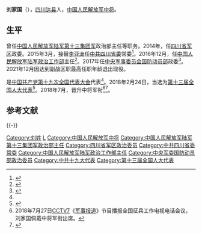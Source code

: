 {{About|中华人民共和国的將領|中華民國[[第二屆連江縣議員列表|連江縣第二屆的議員]]|劉家國 (1952年)}}

{{中国人民解放军将领
| name = 刘家国
| image name = 
| width = 
| job = 
| period =
| birthname = 
| other_names = 
| foreign_names =
| english_names =
| Sex = 男
| date of birth =
| place of birth =
| date of death =  
| place of death = 
| nationality = {{PRC}}
| residence = 
| languages = 
| height = 
| weight = 
| party = {{CPC}}
| rank = [[File:PLAGF-0719-LTG.png|25px]][[中国人民解放军中将|中国人民解放军中将]]
| spouse = 
| relatives = 
| educate = 
| past = 
| work =
| award = 
| rankrecord= 
}}'''刘家国'''（{{bd|1958年|11月||}}），[[四川省|四川]][[达川区|达县]]人，[[中国人民解放军中将|中国人民解放军中将]]。

==生平==
曾任[[中国人民解放军陆军第七十七集团军|中国人民解放军陆军第十三集团军]]政治部主任等职务。2014年，任[[中国人民解放军四川省军区|四川省军区]]政委。2015年3月，接替[[李亚洲|李亚洲]]任[[中国共产党四川省委员会|中共四川省委]]常委<ref>{{cite news|title=四川省军区政委刘家国任四川省委常委，李亚洲不再担任|url=http://www.thepaper.cn/newsDetail_forward_1314400|accessdate=2017-02-05|work=澎湃新闻|archive-date=2020-06-04|archive-url=https://web.archive.org/web/20200604223027/http://www.thepaper.cn/newsDetail_forward_1314400|dead-url=no}}</ref>。2016年12月，任[[中国人民解放军陆军政治工作部|中国人民解放军陆军政治工作部]]主任<ref>{{cite news|title=四川省军区政委刘家国少将升任陆军政治工作部主任|url=http://www.thepaper.cn/newsDetail_forward_1604547|date=2017-01-19|work=澎湃新闻|accessdate=2017-02-06|archive-date=2020-06-04|archive-url=https://web.archive.org/web/20200604223030/http://www.thepaper.cn/newsDetail_forward_1604547|dead-url=no}}</ref>。2017年任[[中央军事委员会国防动员部|中央军事委员会国防动员部]]政委<ref name="jinsheng">{{Cite web|title=军委纪委原副书记宋丹中将转岗军委政法委|url=http://china.caixin.com/2017-10-22/101159594.html|date=2017-10-22|publisher=财新网|accessdate=2017-10-24|archive-date=2017-10-24|archive-url=https://web.archive.org/web/20171024112302/http://china.caixin.com/2017-10-22/101159594.html|dead-url=no}}</ref>。2021年12月因达到副战区职最高任职年龄退出现役。

是[[中国共产党第十九次全国代表大会|中国共产党第十九次全国代表大会]]代表<ref name="jinsheng" />。2018年2月24日，当选为[[第十三届全国人大代表|第十三届全国人大代表]]<ref>{{Cite web|title=（受权发布）中华人民共和国第十三届全国人民代表大会代表名单-中新网|url=http://www.chinanews.com/gn/2018/02-25/8453959.shtml|accessdate=2021-02-13|work=中新网|archive-date=2018-02-27|archive-url=https://web.archive.org/web/20180227031724/http://www.chinanews.com/gn/2018/02-25/8453959.shtml}}</ref>。2018年7月，晋升中将军衔<ref>2018年7月27日[[中国中央电视台国防军事频道|CCTV7]]《[[军事报道|军事报道]]》节目播报全国征兵工作电视电话会议，刘家国佩戴中将军衔出席。</ref><ref>{{cite web|title=中央军委机关3位新晋中将亮相 他成为最年轻中将|url=http://news.163.com/18/0820/13/DPLIG0390001875N.html?baike|accessdate=2018-08-20|date=2018-08-20|publisher=网易|archiveurl=https://web.archive.org/web/20180820172732/http://news.163.com/18/0820/13/DPLIG0390001875N.html?baike|archivedate=2018-08-20|dead-url=yes}}</ref>。

==参考文献==
{{reflist}}

{{-}}
{{start box}}
{{s-mil|pla}}
{{s-before|[[朱生岭|朱生岭]]}}
{{s-title|[[中央军事委员会国防动员部|中央军事委员会国防动员部]]政治委员|2017年8月—2021年12月}}
{{s-after| 王东海}}
{{s-before|[[张书国|张书国]]}}
{{s-title|[[中国人民解放军陆军政治工作部|中国人民解放军陆军政治工作部]]主任|2016年12月—2017年8月}}
{{s-after|[[秦树桐|秦树桐]]}}
{{s-before|[[叶万勇|叶万勇]]}}
{{s-title|[[中国人民解放军四川省军区|中国人民解放军四川省军区]]政治委员|2013年12月—2016年12月}}
{{s-after|[[冷志义|冷志义]]}}
{{end box}}


{{DEFAULTSORT:Liu刘}}
[[Category:刘姓|Category:刘姓]]
[[Category:达县人|L]]
[[Category:中国人民解放军中将|Category:中国人民解放军中将]]
[[Category:中国人民解放军陆军第十三集团军政治部主任|Category:中国人民解放军陆军第十三集团军政治部主任]]
[[Category:四川省军区政治委员|Category:四川省军区政治委员]]
[[Category:中共四川省委常委|Category:中共四川省委常委]]
[[Category:中国人民解放军陆军政治工作部主任|Category:中国人民解放军陆军政治工作部主任]]
[[Category:中央军委国防动员部政治委员|Category:中央军委国防动员部政治委员]]
[[Category:中共十九大代表|Category:中共十九大代表]]
[[Category:第十三届全国人大代表|Category:第十三届全国人大代表]]